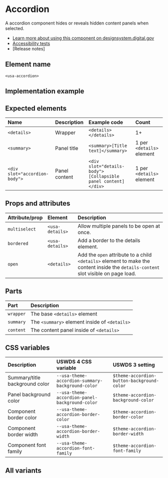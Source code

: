 
# Accordion

A accordion component hides or reveals hidden content panels when selected.

- [Learn more about using this component on designsystem.digital.gov](https://designsystem.digital.gov/components/accordion/)
- [Accessibility tests](https://designsystem.digital.gov/components/accordion/accessibility-tests/)
- [Release notes]

## Element name
`<usa-accordion>`

## Implementation example

<Canvas of={AccordionStories.OpenPanel} />

## Expected elements
| Name | Description | Example code | Count |
|:--------|:--------|:--------|:--------|
| `<details>` | Wrapper | `<details></details>` | 1+ |
| `<summary>` | Panel title |`<summary>[Title text]</summary>` | 1 per `<details>` element |
| `<div slot="accordion-body">` | Panel content |`<div slot="details-body">[Collapsible panel content]</div>` | 1 per `<details>` element |

## Props and attributes

| Attribute/prop | Element | Description |
|:--------|:--------|:--------|
| `multiselect` | `<usa-details>` | Allow multiple panels to be open at once.
| `bordered` | `<usa-details>` | Add a border to the details element.
| `open` | `<details>` | Add the `open` attribute to a child `<details>` element to make the content inside the `details-content` slot visible on page load.

## Parts

| Part | Description |
|:--------|:--------|
| `wrapper` | The base `<details>` element
| `summary` | The `<summary>` element inside of `<details>`
| `content` | The content panel inside of `<details>`


## CSS variables
| Description | USWDS 4 CSS variable | USWDS 3 setting |
|:--------|:--------|:--------|
| Summary/title background color | `--usa-theme-accordion-summary-background-color` | `$theme-accordion-button-background-color` |
| Panel background color |`--usa-theme-accordion-panel-background-color` | `$theme-accordion-background-color` |
| Component border color |  `--usa-theme-accordion-border-color` | `$theme-accordion-border-color` |
| Component border width | `--usa-theme-accordion-border-width` | `$theme-accordion-border-width` |
| Component font family | `--usa-theme-accordion-font-family` | `$theme-accordion-font-family` |

## All variants

<Stories />
